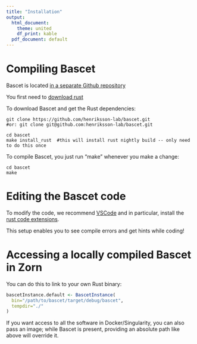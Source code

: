 ```yaml
---
title: "Installation"
output:
  html_document:
    theme: united
    df_print: kable
  pdf_document: default
---
```


# Compiling Bascet

Bascet is located [in a separate Github repository](https://github.com/henriksson-lab/bascet)

You first need to [download rust](https://rustup.rs)

To download Bascet and get the Rust dependencies:

```console
git clone https://github.com/henriksson-lab/bascet.git   
#or: git clone git@github.com:henriksson-lab/bascet.git   

cd bascet
make install_rust  #this will install rust nightly build -- only need to do this once
```

To compile Bascet, you just run "make" whenever you make a change:

```console
cd bascet
make
```


# Editing the Bascet code

To modify the code, we recommend [VSCode](https://code.visualstudio.com/Download)
and in particular, install the
[rust code extensions](https://code.visualstudio.com/docs/languages/rust).

This setup enables you to see compile errors and get hints while coding!




# Accessing a locally compiled Bascet in Zorn

You can do this to link to your own Rust binary:

```r
bascetInstance.default <- BascetInstance(
  bin="/path/to/bascet/target/debug/bascet",
  tempdir="./"
)
```

If you want access to all the software in Docker/Singularity, you can also pass
an image; while Bascet is present, providing an absolute path like above will
override it.
